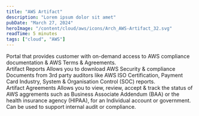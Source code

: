 ```yaml
---
title: "AWS Artifact"
description: "Lorem ipsum dolor sit amet"
pubDate: "March 27, 2024"
heroImage: "/content/cloud/aws/icons/Arch_AWS-Artifact_32.svg"
readTime: 5 minutes
tags: ["cloud", "AWS"]
---
```



<Section link="introduction" title="Introduction" />
Portal that provides customer with on-demand access to  AWS compliance documentation & AWS Terms & Agreements.

<br/>
<span class="text-emerald-400">Artifact Reports</span>
Allows you to download AWS Security & compliance Documents from 3rd party auditors like AWS ISO Certification, Payment Card Industry, System & Organisation Control (SOC) reports.

<br/>
<span class="text-emerald-400">Artifact Agreements</span>
Allows you to view, review, accept & track the status of AWS aggrements such as Business Associate Addendum (BAA) or the health insurance agency (HIPAA), for an Individual account or government.

<br/>
<span class="text-emerald-400">Can be used to support internal audit or compliance.</span>

